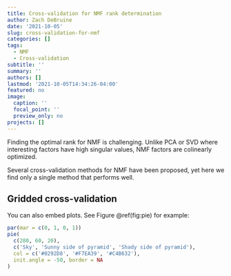 ```yaml
---
title: Cross-validation for NMF rank determination
author: Zach DeBruine
date: '2021-10-05'
slug: cross-validation-for-nmf
categories: []
tags:
  - NMF
  - Cross-validation
subtitle: ''
summary: ''
authors: []
lastmod: '2021-10-05T14:34:26-04:00'
featured: no
image:
  caption: ''
  focal_point: ''
  preview_only: no
projects: []
---
```


Finding the optimal rank for NMF is challenging. Unlike PCA or SVD where interesting factors have high singular values, NMF factors are colinearly optimized.

Several cross-validation methods for NMF have been proposed, yet here we find only a single method that performs well.

## Gridded cross-validation

You can also embed plots. See Figure \@ref(fig:pie) for example:

```r
par(mar = c(0, 1, 0, 1))
pie(
  c(280, 60, 20),
  c('Sky', 'Sunny side of pyramid', 'Shady side of pyramid'),
  col = c('#0292D8', '#F7EA39', '#C4B632'),
  init.angle = -50, border = NA
)
```

